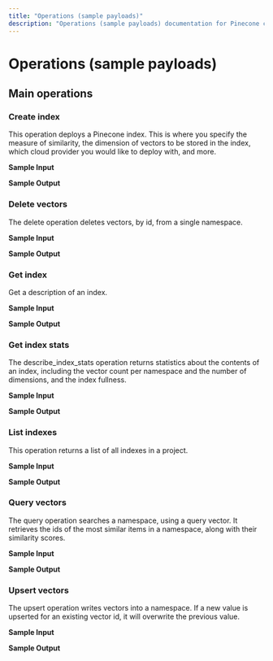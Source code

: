 ```yaml
---
title: "Operations (sample payloads)"
description: "Operations (sample payloads) documentation for Pinecone connector"
---
```


# Operations (sample payloads)

## Main operations

### Create index

This operation deploys a Pinecone index. This is where you specify the measure of similarity, the dimension of vectors to be stored in the index, which cloud provider you would like to deploy with, and more.

**Sample Input**

**Sample Output**

### Delete vectors

The delete operation deletes vectors, by id, from a single namespace.

**Sample Input**

**Sample Output**

### Get index

Get a description of an index.

**Sample Input**

**Sample Output**

### Get index stats

The describe_index_stats operation returns statistics about the contents of an index, including the vector count per namespace and the number of dimensions, and the index fullness.

**Sample Input**

**Sample Output**

### List indexes

This operation returns a list of all indexes in a project.

**Sample Input**

**Sample Output**

### Query vectors

The query operation searches a namespace, using a query vector. It retrieves the ids of the most similar items in a namespace, along with their similarity scores.

**Sample Input**

**Sample Output**

### Upsert vectors

The upsert operation writes vectors into a namespace. If a new value is upserted for an existing vector id, it will overwrite the previous value.

**Sample Input**

**Sample Output**

